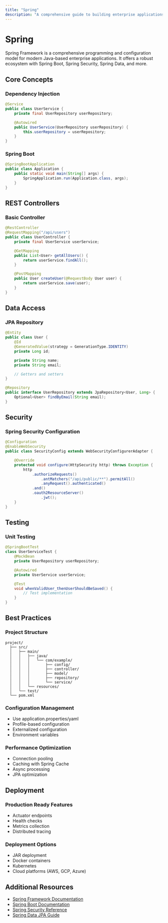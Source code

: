 ```yaml
---
title: "Spring"
description: "A comprehensive guide to building enterprise applications with Spring Framework"
---
```


# Spring

Spring Framework is a comprehensive programming and configuration model for modern Java-based enterprise applications. It offers a robust ecosystem with Spring Boot, Spring Security, Spring Data, and more.

## Core Concepts

### Dependency Injection
```java
@Service
public class UserService {
    private final UserRepository userRepository;

    @Autowired
    public UserService(UserRepository userRepository) {
        this.userRepository = userRepository;
    }
}
```

### Spring Boot
```java
@SpringBootApplication
public class Application {
    public static void main(String[] args) {
        SpringApplication.run(Application.class, args);
    }
}
```

## REST Controllers

### Basic Controller
```java
@RestController
@RequestMapping("/api/users")
public class UserController {
    private final UserService userService;

    @GetMapping
    public List<User> getAllUsers() {
        return userService.findAll();
    }

    @PostMapping
    public User createUser(@RequestBody User user) {
        return userService.save(user);
    }
}
```

## Data Access

### JPA Repository
```java
@Entity
public class User {
    @Id
    @GeneratedValue(strategy = GenerationType.IDENTITY)
    private Long id;

    private String name;
    private String email;

    // Getters and setters
}

@Repository
public interface UserRepository extends JpaRepository<User, Long> {
    Optional<User> findByEmail(String email);
}
```

## Security

### Spring Security Configuration
```java
@Configuration
@EnableWebSecurity
public class SecurityConfig extends WebSecurityConfigurerAdapter {

    @Override
    protected void configure(HttpSecurity http) throws Exception {
        http
            .authorizeRequests()
                .antMatchers("/api/public/**").permitAll()
                .anyRequest().authenticated()
            .and()
            .oauth2ResourceServer()
                .jwt();
    }
}
```

## Testing

### Unit Testing
```java
@SpringBootTest
class UserServiceTest {
    @MockBean
    private UserRepository userRepository;

    @Autowired
    private UserService userService;

    @Test
    void whenValidUser_thenUserShouldBeSaved() {
        // Test implementation
    }
}
```

## Best Practices

### Project Structure
```
project/
  ├── src/
  │   ├── main/
  │   │   ├── java/
  │   │   │   └── com/example/
  │   │   │       ├── config/
  │   │   │       ├── controller/
  │   │   │       ├── model/
  │   │   │       ├── repository/
  │   │   │       └── service/
  │   │   └── resources/
  │   └── test/
  └── pom.xml
```

### Configuration Management
- Use application.properties/yaml
- Profile-based configuration
- Externalized configuration
- Environment variables

### Performance Optimization
- Connection pooling
- Caching with Spring Cache
- Async processing
- JPA optimization

## Deployment

### Production Ready Features
- Actuator endpoints
- Health checks
- Metrics collection
- Distributed tracing

### Deployment Options
- JAR deployment
- Docker containers
- Kubernetes
- Cloud platforms (AWS, GCP, Azure)

## Additional Resources

- [Spring Framework Documentation](https://docs.spring.io/spring-framework/reference/)
- [Spring Boot Documentation](https://docs.spring.io/spring-boot/docs/current/reference/html/)
- [Spring Security Reference](https://docs.spring.io/spring-security/reference/)
- [Spring Data JPA Guide](https://docs.spring.io/spring-data/jpa/docs/current/reference/html/)